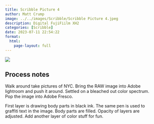 ```yaml
---
title: Scribble Picture 4
author: Matt Crump
image: ../../images/Scribble/Scribble Picture 4.jpeg
description: Digital FujiFiilm XH2
categories: [Scribble]
date: 2023-07-11 22:54:22
format:
  html:
    page-layout: full
---
```


![](../../images/Scribble/Scribble Picture 4.jpeg)

## Process notes

Walk around take pictures of NYC. Bring the RAW image into Adobe lightroom and push it around. Settled on a bleached out color spectrum. Pop the image into Adobe Fresco.

First layer is drawing body parts in black ink. The same pen is used to graffiti text in the image. Body parts are filled. Opacity of layers are adjusted. Add another layer of color stuff for fun.
